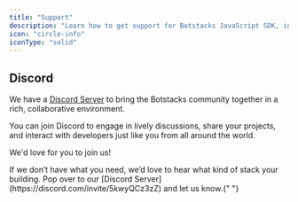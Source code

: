 ```yaml
---
title: "Support"
description: "Learn how to get support for Botstacks JavaScript SDK, including feature requests, bug fixes, and technical support from the team."
icon: "circle-info"
iconType: "solid"
---
```



## Discord

We have a [Discord Server](https://discord.com/invite/5kwyQCz3zZ) to bring the Botstacks community together in a rich, collaborative environment.

You can join Discord to engage in lively discussions, share your projects, and interact with developers just like you from all around the world. 

We'd love for you to join us!

<Note>
  If we don’t have what you need, we’d love to hear what kind of stack your building. Pop over to our [Discord Server](https://discord.com/invite/5kwyQCz3zZ)
  and let us know.{" "}
</Note>
